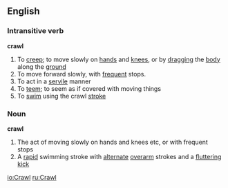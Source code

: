 ==English==
===Intransitive verb===
'''crawl'''
#To [[creep]]; to move slowly on [[hand]]s and [[knee]]s, or by [[drag]]ging the [[body]] along the [[ground]]
#To move forward slowly, with [[frequent]] stops.
#To act in a [[servile]] manner
#To [[teem]]; to seem as if covered with moving things
#To [[swim]] using the crawl [[stroke]]
===Noun===
'''crawl'''
#The act of moving slowly on hands and knees etc, or with frequent stops
#A [[rapid]] swimming stroke with [[alternate]] [[overarm]] strokes and a [[flutter]]ing [[kick]]

[[io:Crawl]]
[[ru:Crawl]]